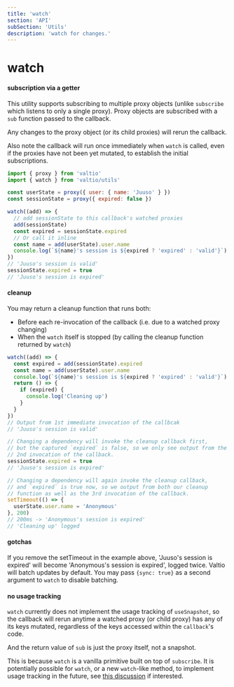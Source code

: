 ```yaml
---
title: 'watch'
section: 'API'
subSection: 'Utils'
description: 'watch for changes.'
---
```


# watch

#### subscription via a getter

This utility supports subscribing to multiple proxy objects (unlike `subscribe` which listens to only a single proxy). Proxy objects are subscribed with a `sub` function passed to the callback.

Any changes to the proxy object (or its child proxies) will rerun the callback.

Also note the callback will run once immediately when `watch` is called, even if the proxies have not been yet mutated, to establish the initial subscriptions.

```js
import { proxy } from 'valtio'
import { watch } from 'valtio/utils'

const userState = proxy({ user: { name: 'Juuso' } })
const sessionState = proxy({ expired: false })

watch((add) => {
  // add sessionState to this callback's watched proxies
  add(sessionState)
  const expired = sessionState.expired
  // Or call it inline
  const name = add(userState).user.name
  console.log(`${name}'s session is ${expired ? 'expired' : 'valid'}`)
})
// 'Juuso's session is valid'
sessionState.expired = true
// 'Juuso's session is expired'
```

#### cleanup

You may return a cleanup function that runs both:

- Before each re-invocation of the callback (i.e. due to a watched proxy changing)
- When the `watch` itself is stopped (by calling the cleanup function returned by `watch`)

```js
watch((add) => {
  const expired = add(sessionState).expired
  const name = add(userState).user.name
  console.log(`${name}'s session is ${expired ? 'expired' : 'valid'}`)
  return () => {
    if (expired) {
      console.log('Cleaning up')
    }
  }
})
// Output from 1st immediate invocation of the callbcak
// 'Juuso's session is valid'

// Changing a dependency will invoke the cleanup callback first,
// but the captured `expired` is false, so we only see output from the
// 2nd invocation of the callback.
sessionState.expired = true
// 'Juuso's session is expired'

// Changing a dependency will again invoke the cleanup callback,
// and `expired` is true now, so we output from both our cleanup
// function as well as the 3rd invocation of the callback.
setTimeout(() => {
  userState.user.name = 'Anonymous'
}, 200)
// 200ms -> 'Anonymous's session is expired'
// 'Cleaning up' logged
```

#### gotchas

If you remove the setTimeout in the example above, 'Juuso's session is expired' will become 'Anonymous's session is expired', logged twice. Valtio will batch updates by default. You may pass `{sync: true}` as a second argument to `watch` to disable batching.

#### no usage tracking

`watch` currently does not implement the usage tracking of `useSnapshot`, so the callback will rerun anytime a watched proxy (or child proxy) has any of its keys mutated, regardless of the keys accessed within the `callback`'s code.

And the return value of `sub` is just the proxy itself, not a snapshot.

This is because `watch` is a vanilla primitive built on top of `subscribe`. It is potentially possible for `watch`, or a new `watch`-like method, to implement usage tracking in the future, see [this discussion](https://github.com/pmndrs/valtio/discussions/640) if interested.
